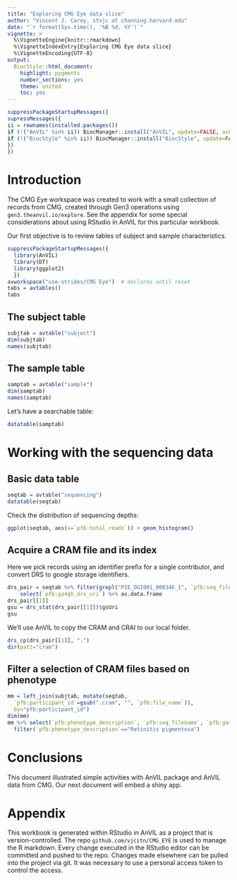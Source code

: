 ```yaml
---
title: "Exploring CMG Eye data slice"
author: "Vincent J. Carey, stvjc at channing.harvard.edu"
date: "`r format(Sys.time(), '%B %d, %Y')`"
vignette: >
  %\VignetteEngine{knitr::rmarkdown}
  %\VignetteIndexEntry{Exploring CMG Eye data slice}
  %\VignetteEncoding{UTF-8}
output:
  BiocStyle::html_document:
    highlight: pygments
    number_sections: yes
    theme: united
    toc: yes
---
```


```r
suppressPackageStartupMessages({
supressMessages({
ii = rownames(installed.packages())
if (!("AnVIL" %in% ii)) BiocManager::install("AnVIL", update=FALSE, ask=FALSE)
if (!("BiocStyle" %in% ii)) BiocManager::install("BiocStyle", update=FALSE, ask=FALSE)
})
})
```
# Introduction

The CMG Eye workspace was created to work with a small collection
of records from CMG, created through Gen3 operations using
`gen3.theanvil.io/explore`.  See the appendix for some special
considerations about using RStudio in AnVIL for this particular
workbook.

Our first objective is to review tables of subject and sample
characteristics.

```r
suppressPackageStartupMessages({
  library(AnVIL)
  library(DT)
  library(ggplot2)
  })
avworkspace("use-strides/CMG Eye")  # declares until reset
tabs = avtables()
tabs
```

## The subject table

```r
subjtab = avtable("subject")
dim(subjtab)
names(subjtab)
```

## The sample table

```r
samptab = avtable("sample")
dim(samptab)
names(samptab)
```

Let's have a searchable table:
```r
datatable(samptab)
```

# Working with the sequencing data

## Basic data table

```r
seqtab = avtable("sequencing")
datatable(seqtab)
```

Check the distribution of sequencing depths:
```r
ggplot(seqtab, aes(x=`pfb:total_reads`)) + geom_histogram()
```

## Acquire a CRAM file and its index

Here we pick records using an identifier prefix for a single contributor,
and convert DRS to google storage identifiers.
```r
drs_pair = seqtab %>% filter(grepl("PIE_OGI001_000346_1", `pfb:seq_filename`)) %>%
    select(`pfb:ga4gh_drs_uri`) %>% as.data.frame
drs_pair[[1]]
gsu = drs_stat(drs_pair[[1]])$gsUri
gsu
```
We'll use AnVIL to copy the CRAM and CRAI to our local folder.
```r
drs_cp(drs_pair[[1]], ".")
dir(patt="cram")
```

## Filter a selection of CRAM files based on phenotype

```r
mm = left_join(subjtab, mutate(seqtab, 
  `pfb:participant_id`=gsub(".cram", "", `pfb:file_name`)), 
  by="pfb:participant_id")
dim(mm)
mm %>% select(`pfb:phenotype_description`, `pfb:seq_filename`, `pfb:ga4gh_drs_uri`) %>%    
  filter(`pfb:phenotype_description`=="Retinitis pigmentosa")
```

# Conclusions

This document illustrated simple activities with AnVIL package and AnVIL
data from CMG.  Our next document will embed a shiny app.




# Appendix

This workbook is generated within RStudio in AnVIL as a project that is version-controlled.
The repo `github.com/vjcitn/CMG_EYE` is used to manage the R markdown.  Every change executed
in the RStudio editor
can be committed and pushed to the repo.  Changes made elsewhere can be pulled into the project via git.
It was necessary to use a personal access token to control the access.
